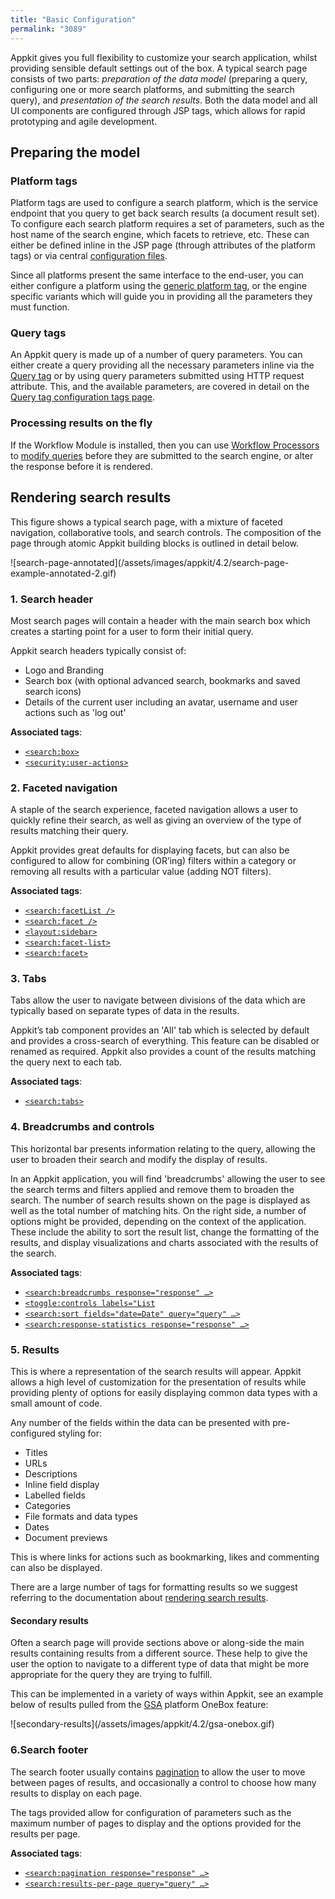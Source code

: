 ```yaml
---
title: "Basic Configuration"
permalink: "3089"
---
```


Appkit gives you full flexibility to customize your search application, whilst providing sensible default settings out of the box. A typical search page consists of two parts: *preparation of the data model* (preparing a query, configuring one or more search platforms, and submitting the search query), and *presentation of the search results*. Both the data model and all UI components are configured through JSP tags, which allows for rapid prototyping and agile development.

## Preparing the model

### Platform tags

Platform tags are used to configure a search platform, which is the service endpoint that you query to get back search results (a document result set). To configure each search platform requires a set of parameters, such as the host name of the search engine, which facets to retrieve, etc. These can either be defined inline in the JSP page (through attributes of the platform tags) or via central [configuration files](/fusion/5.9/3092/configuration-files).

Since all platforms present the same interface to the end-user, you can either configure a platform using the [generic platform tag](/fusion/5.9/3129/configuring-the-search-platform), or the engine specific variants which will guide you in providing all the parameters they must function.

### Query tags

An Appkit query is made up of a number of query parameters. You can either create a query providing all the necessary parameters inline via the [Query tag](/fusion/5.9/3125/formulating-a-query) or by using query parameters submitted using HTTP request attribute. This, and the available parameters, are covered in detail on the [Query tag configuration tags page](/fusion/5.9/3125/formulating-a-query).

### Processing results on the fly

If the Workflow Module is installed, then you can use [Workflow Processors](/fusion/5.9/3181/workflow-and-data-processing-module) to [modify queries](/fusion/5.9/3180/query-processors) before they are submitted to the search engine, or alter the response before it is rendered.

## Rendering search results

This figure shows a typical search page, with a mixture of faceted navigation, collaborative tools, and search controls. The composition of the page through atomic Appkit building blocks is outlined in detail below.

<Frame>![search-page-annotated](/assets/images/appkit/4.2/search-page-example-annotated-2.gif)</Frame>

### 1. Search header

Most search pages will contain a header with the main search box which creates a starting point for a user to form their initial query.

Appkit search headers typically consist of:

* Logo and Branding
* Search box (with optional advanced search, bookmarks and saved search icons)
* Details of the current user including an avatar, username and user actions such as 'log out'

**Associated tags**:

* [`<search:box>`](/fusion/5.9/1058/search-box)
* [`<security:user-actions>`](/fusion/5.9/1074/security-user-actions)

### 2. Faceted navigation

A staple of the search experience, faceted navigation allows a user to quickly refine their search, as well as giving an overview of the type of results matching their query.

Appkit provides great defaults for displaying facets, but can also be configured to allow for combining (OR’ing) filters within a category or removing all results with a particular value (adding NOT filters).

**Associated tags**:

* [`<search:facetList />`](/fusion/5.9/1061/search-facet-list)
* [`<search:facet />`](/fusion/5.9/1068/search-facet)
* [`<layout:sidebar>`](/fusion/5.9/1182/layout-sidebar)
* [`<search:facet-list>`](/fusion/5.9/1061/search-facet-list)
* [`<search:facet>`](/fusion/5.9/1068/search-facet)

### 3. Tabs

Tabs allow the user to navigate between divisions of the data which are typically based on separate types of data in the results.

Appkit’s tab component provides an 'All' tab which is selected by default and provides a cross-search of everything. This feature can be disabled or renamed as required. Appkit also provides a count of the results matching the query next to each tab.

**Associated tags**:

* [`<search:tabs>`](/fusion/5.9/1194/search-tabs)

### 4. Breadcrumbs and controls

This horizontal bar presents information relating to the query, allowing the user to broaden their search and modify the display of results.

In an Appkit application, you will find 'breadcrumbs' allowing the user to see the search terms and filters applied and remove them to broaden the search. The number of search results shown on the page is displayed as well as the total number of matching hits. On the right side, a number of options might be provided, depending on the context of the application. These include the ability to sort the result list, change the formatting of the results, and display visualizations and charts associated with the results of the search.

**Associated tags**:

* [`<search:breadcrumbs response="response" …​>`](/fusion/5.9/1131/search-breadcrumbs)
* [`<toggle:controls labels="List`](/fusion/5.9/1167/toggle-controls)
* [`<search:sort fields="date=Date" query="query" …​>`](/fusion/5.9/1122/search-sort)
* [`<search:response-statistics response="response" …​>`](/fusion/5.9/1066/search-response-statistics)

### 5. Results

This is where a representation of the search results will appear. Appkit allows a high level of customization for the presentation of results while providing plenty of options for easily displaying common data types with a small amount of code.

Any number of the fields within the data can be presented with pre-configured styling for:

* Titles
* URLs
* Descriptions
* Inline field display
* Labelled fields
* Categories
* File formats and data types
* Dates
* Document previews

This is where links for actions such as bookmarking, likes and commenting can also be displayed.

There are a large number of tags for formatting results so we suggest referring to the documentation about [rendering search results](/fusion/5.9/3096/rendering-search-results).

#### Secondary results

Often a search page will provide sections above or along-side the main results containing results from a different source. These help to give the user the option to navigate to a different type of data that might be more appropriate for the query they are trying to fulfill.

This can be implemented in a variety of ways within Appkit, see an example below of results pulled from the [GSA](http://www.google.com/enterprise/search/products/gsa.html) platform OneBox feature:

<Frame>![secondary-results](/assets/images/appkit/4.2/gsa-onebox.gif)</Frame>

### 6.Search footer

The search footer usually contains [pagination](/fusion/5.9/1055/search-pagination) to allow the user to move between pages of results, and occasionally a control to choose how many results to display on each page.

The tags provided allow for configuration of parameters such as the maximum number of pages to display and the options provided for the results per page.

**Associated tags**:

* [`<search:pagination response="response" …​>`](/fusion/5.9/1055/search-pagination)
* [`<search:results-per-page query="query" …​>`](/fusion/5.9/1091/search-results-per-page)